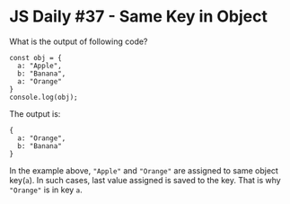 
<Layout>
<SEO title="JS Daily #37 - Same Key in Object" />
<JSLayout>

# JS Daily #37 - Same Key in Object

What is the output of following code?

```javascript{numberLines: true}
const obj = {
  a: "Apple",
  b: "Banana",
  a: "Orange"
}
console.log(obj);
```

<Divider />

The output is:

```
{
  a: "Orange",
  b: "Banana"
}
```

In the example above, `"Apple"` and `"Orange"` are assigned to same object key(`a`). In such cases, last value assigned is saved to the key. That is why `"Orange"` is in key `a`.

</JSLayout>
</Layout>

